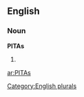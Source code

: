 ==English==

===Noun===
'''PITAs'''

# {{plural of|[[PITA]]}}

[[Category:English plurals]]

[[ar:PITAs]]